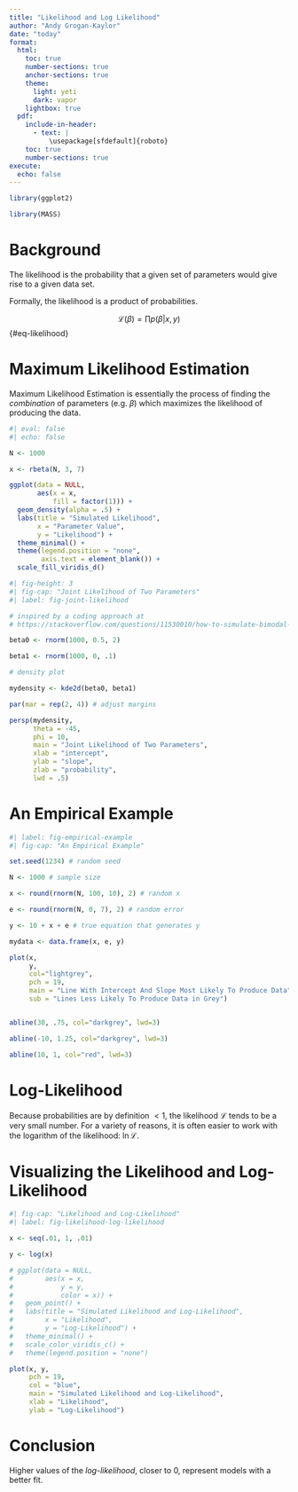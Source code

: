 ```yaml
---
title: "Likelihood and Log Likelihood"
author: "Andy Grogan-Kaylor"
date: "today"
format:
  html:
    toc: true
    number-sections: true
    anchor-sections: true
    theme:
      light: yeti
      dark: vapor
    lightbox: true
  pdf:
    include-in-header:
      - text: | 
          \usepackage[sfdefault]{roboto}
    toc: true
    number-sections: true
execute: 
  echo: false
---
```


```r

library(ggplot2)

library(MASS)

```


# Background

The likelihood is the probability that a given set of parameters would give rise to a given data set.

Formally, the likelihood is a product of probabilities.

$$\mathscr{L}(\beta) = \prod p(\beta | x, y)$$ {#eq-likelihood}

# Maximum Likelihood Estimation

Maximum Likelihood Estimation is essentially the process of finding the *combination* of parameters (e.g. $\beta$) which maximizes the likelihood of producing the data.

```r
#| eval: false
#| echo: false

N <- 1000

x <- rbeta(N, 3, 7)

ggplot(data = NULL,
       aes(x = x,
           fill = factor(1))) +
  geom_density(alpha = .5) +
  labs(title = "Simulated Likelihood", 
       x = "Parameter Value", 
       y = "Likelihood") +
  theme_minimal() +
  theme(legend.position = "none",
        axis.text = element_blank()) +
  scale_fill_viridis_d()

```

```r
#| fig-height: 3
#| fig-cap: "Joint Likelihood of Two Parameters" 
#| label: fig-joint-likelihood

# inspired by a coding approach at
# https://stackoverflow.com/questions/11530010/how-to-simulate-bimodal-distribution

beta0 <- rnorm(1000, 0.5, 2)

beta1 <- rnorm(1000, 0, .1)

# density plot

mydensity <- kde2d(beta0, beta1)

par(mar = rep(2, 4)) # adjust margins

persp(mydensity,
      theta = -45,
      phi = 10,
      main = "Joint Likelihood of Two Parameters",
      xlab = "intercept",
      ylab = "slope",
      zlab = "probability",
      lwd = .5)

```

# An Empirical Example

```r
#| label: fig-empirical-example
#| fig-cap: "An Empirical Example"

set.seed(1234) # random seed

N <- 1000 # sample size

x <- round(rnorm(N, 100, 10), 2) # random x

e <- round(rnorm(N, 0, 7), 2) # random error

y <- 10 + x + e # true equation that generates y

mydata <- data.frame(x, e, y)

plot(x, 
     y, 
     col="lightgrey",
     pch = 19,
     main = "Line With Intercept And Slope Most Likely To Produce Data",
     sub = "Lines Less Likely To Produce Data in Grey")


abline(30, .75, col="darkgrey", lwd=3)

abline(-10, 1.25, col="darkgrey", lwd=3)

abline(10, 1, col="red", lwd=3)

```


# Log-Likelihood

Because probabilities are by definition $< 1$, the likelihood $\mathscr{L}$ tends to be a very small number. For a variety of reasons, it is often easier to work with the logarithm of the likelihood: $\ln \mathscr{L}$.

# Visualizing the Likelihood and Log-Likelihood

```r
#| fig-cap: "Likelihood and Log-Likelihood"
#| label: fig-likelihood-log-likelihood

x <- seq(.01, 1, .01)

y <- log(x)

# ggplot(data = NULL,
#        aes(x = x,
#            y = y,
#            color = x)) +
#   geom_point() +
#   labs(title = "Simulated Likelihood and Log-Likelihood", 
#        x = "Likelihood", 
#        y = "Log-Likelihood") +
#   theme_minimal() +
#   scale_color_viridis_c() +
#   theme(legend.position = "none")

plot(x, y,
     pch = 19,
     col = "blue",
     main = "Simulated Likelihood and Log-Likelihood",
     xlab = "Likelihood",
     ylab = "Log-Likelihood")

```

# Conclusion

Higher values of the *log-likelihood*, closer to 0, represent models with a better fit.




